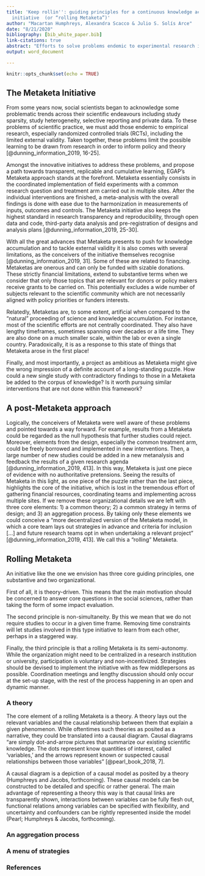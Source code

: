 ```yaml
---
title: 'Keep rollin'': guiding principles for a continuous knowledge accumulation
  initiative  (or “rolling Metaketa”)'
author: "Macartan Humphreys, Alexandra Scacco & Julio S. Solís Arce"
date: "8/21/2020"
bibliography: [bib_white_paper.bib]
link-citations: true
abstract: "Efforts to solve problems endemic to experimental research in the social sciences have been undertaken in the last few years. One prominent example is EGAP’s Metaketa initiative. Metaketas have the limitations of being onerous, driven by policy priorities and “artificial” when compared to the usual proceedings of science. We lay out the guiding principles for a continuous knowledge accumulation initiative or “rolling Metaketa”. Studies following this novel approach are 1) theory-driven; 2) non-simultaneous; and 3) semi-autonomous. The spirit is that a scientific committee launches a “challenge” that aims to fill a theoretical or empirical gap of relevance to a given field. This is done by 1) declaring explicitly an underlying theory and 2) setting up a rolling meta-analysis that maps empirical research to the theory. In this way, anyone can transparently recognize the state of a theory and openly scrutinize the committee’s assessment. Anyone is then free to adhere to this research program and address the challenge. If their project follows the theory, the only admissibility criteria, they are added to the rolling meta-analysis. Other features could be added to these guiding principles, including temporality and coordination. We contend that this approach follows closely the actual process of scientific research and knowledge accumulation."
output: word_document

---
```


```r
knitr::opts_chunk$set(echo = TRUE)
```

## The Metaketa Initiative

From some years now, social scientists began to acknowledge some problematic trends across their scientific endeavours including study sparsity, study heterogeneity, selective reporting and private data. To these problems of scientific practice, we must add those endemic to empirical research, especially randomized controlled trials (RCTs), including the limited external validity. Taken together, these problems limit the possible learning to be drawn from research in order to inform policy and theory [@dunning_information_2019, 16-25].

Amongst the innovative initiatives to address these problems, and propose a path towards transparent, replicable and cumulative learning, EGAP’s Metaketa approach stands at the forefront. Metaketa essentially consists in the coordinated implementation of field experiments with a common research question and treatment arm carried out in multiple sites. After the individual interventions are finished, a meta-analysis with the overall findings is done with ease due to the harmonization in measurements of inputs, outcomes and controls. The Metaketa initiative also keeps the highest standard in research transparency and reproducibility, through open data and code, third-party data analysis and pre-registration of designs and analysis plans [@dunning_information_2019, 25-30].

With all the great advances that Metaketa presents to push for knowledge accumulation and to tackle external validity it is also comes with several limitations, as the conceivers of the initiative themselves recognise [@dunning_information_2019, 31].  Some of these are related to financing. Metaketas are onerous and can only be funded with sizable donations. These strictly financial limitations, extend to substantive terms when we consider that only those topics that are relevant for donors or policy makers receive grants to be carried on. This potentially excludes a wide number of subjects relevant to the scientific community which are not necessarily aligned with policy priorities or funders interests. 

Relatedly, Metaketas are, to some extent, artificial when compared to the “natural” proceeding of science and knowledge accumulation. For instance, most of the scientific efforts are not centrally coordinated. They also have lengthy timeframes, sometimes spanning over decades or a life time. They are also done on a much smaller scale, within the lab or even a single country. Paradoxically, it is as a response to this state of things that Metaketa arose in the first place!

Finally, and most importantly, a project as ambitious as Metaketa might give the wrong impression of a definite account of a long-standing puzzle. How could a new single study with contradictory findings to those in a Metaketa be added to the corpus of knowledge? Is it worth pursuing similar interventions that are not done within this framework? 

## A post-Metaketa approach

Logically, the conceivers of Metaketa were well aware of these problems and pointed towards a way forward. For example, results from a Metaketa could be regarded as the null hypothesis that further studies could reject. Moreover, elements from the design, especially the common treatment arm, could be freely borrowed and implemented in new interventions. Then, a large number of new studies could be added in a new metanalysis and feedback the results of a given research agenda [@dunning_information_2019, 413]. In this way, Metaketa is just one piece of evidence with no authoritative pretensions.
Seeing the results of Metaketa in this light, as one piece of the puzzle rather than the last piece, highlights the core of the initiative, which is lost in the tremendous effort of gathering financial resources, coordinating teams and implementing across multiple sites. If we remove these organizational details we are left with three core elements: 1) a common theory; 2) a common strategy in terms of design; and 3) an aggregation process. By taking only these elements we could conceive a “more decentralized version of the Metaketa model, in which a core team lays out strategies in advance and criteria for inclusion […] and future research teams opt in when undertaking a relevant project” [@dunning_information_2019, 413]. We call this a “rolling” Metaketa. 

## Rolling Metaketa

An initiative like the one we envision has three core guiding principles, one substantive and two organizational. 

First of all, it is theory-driven. This means that the main motivation should be concerned to answer core questions in the social sciences, rather than taking the form of some impact evaluation. 

The second principle is non-simultaneity. By this we mean that we do not require studies to occur in a given time frame. Removing time constraints will let studies involved in this type initiative to learn from each other, perhaps in a staggered way. 

Finally, the third principle is that a rolling Metaketa is its semi-autonomy. While the organization might need to be centralized in a research institution or university, participation is voluntary and non-incentivized. Strategies should be devised to implement the initiative with as few middlepersons as possible. Coordination meetings and lengthy discussion should only occur at the set-up stage, with the rest of the process happening in an open and dynamic manner. 

### A theory
The core element of a rolling Metaketa is a theory. A theory lays out the relevant variables and the causal relationship between them that explain a given phenomenon. While oftentimes such theories as posited as a narrative, they could be translated into a causal diagram. Causal diagrams “are simply dot-and-arrow pictures that summarize our existing scientific knowledge. The dots represent know quantities of interest, called ‘variables,’ and the arrows represent known or suspected causal relationships between those variables” [@pearl_book_2018, 7].

A causal diagram is a depiction of a causal model as posited by a theory (Humphreys and Jacobs, forthcoming). These causal models can be constructed to be detailed and specific or rather general. The main advantage of representing a theory this way is that causal links are transparently shown, interactions between variables can be fully flesh out, functional relations among variables can be specified with flexibility, and uncertainty and confounders can be rightly represented inside the model (Pearl; Humphreys & Jacobs, forthcoming). 

### An aggregation process
### A menu of strategies

### References
